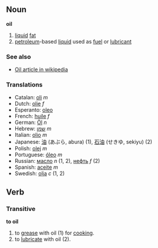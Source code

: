 == Noun ==

'''oil'''

# [[liquid]] [[fat]]
# [[petroleum]]-based [[liquid]] used as [[fuel]] or [[lubricant]]

===See also===
*[[w:Oil|Oil article in wikipedia]]

===Translations===
*Catalan: [[oli]] ''m''
*Dutch: [[olie]] ''f''
*Esperanto: [[oleo]]
*French: [[huile]] ''f''
*German: [[Öl]] ''n''
*Hebrew: [[שמן]] ''m''
*Italian: [[olio]] ''m''
*Japanese: [[油]] (あぶら, abura) (1), [[石油]] (せきゆ, sekiyu) (2)
*Polish: [[olej]] ''m''
*Portuguese: [[óleo]] ''m''
*Russian: [[масло]] ''n'' (1, 2), [[нефть]] ''f'' (2)
*Spanish: [[aceite]] ''m''
*Swedish: [[olja]] ''c'' (1, 2)

== Verb ==
===Transitive===

'''to oil'''

# to [[grease]] with oil (1) for [[cook]]ing.
# to [[lubricate]] with oil (2).